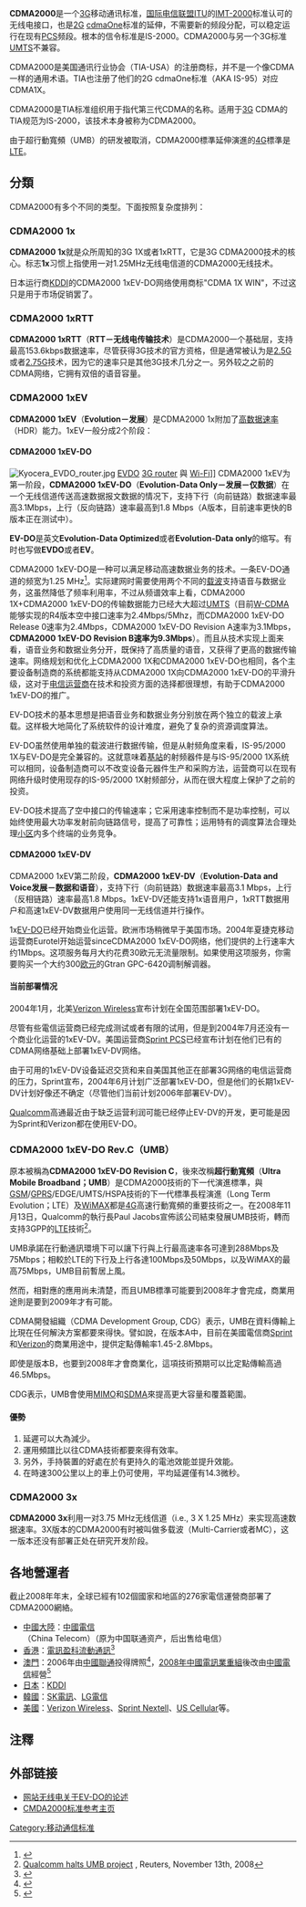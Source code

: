 {{noteTA
|G1=Communication
|1=zh-cn:超移动宽带;zh-tw:超行動寬頻
}}
'''CDMA2000'''是一个[[3G|3G]]移动通讯标准，[[国际电信联盟|国际电信联盟]][[ITU|ITU]]的[[IMT-2000|IMT-2000]]标准认可的无线电接口，也是[[2G|2G]] [[cdmaOne|cdmaOne]]标准的延伸，不需要新的频段分配，可以稳定运行在现有[[PCS|PCS]]频段。根本的信令标准是IS-2000。CDMA2000与另一个3G标准[[UMTS|UMTS]]不兼容。

CDMA2000是美国通讯行业协会（TIA-USA）的注册商标，并不是一个像CDMA一样的通用术语。TIA也注册了他们的2G cdmaOne标准（AKA IS-95）对应CDMA1X。

CDMA2000是TIA标准组织用于指代第三代CDMA的名称。适用于[[3G|3G]] CDMA的TIA规范为IS-2000，该技术本身被称为CDMA2000。

由于超行動寬頻（UMB）的研发被取消，CDMA2000標準延伸演進的[[4G|4G]]標準是[[3GPP長期演進技術|LTE]]。

== 分類 ==
CDMA2000有多个不同的类型。下面按照复杂度排列：
=== CDMA2000 1x ===
'''CDMA2000 1x'''就是众所周知的3G 1X或者1xRTT，它是3G CDMA2000技术的核心。标志'''1x'''习惯上指使用一对1.25MHz无线电信道的CDMA2000无线技术。

日本运行商[[KDDI|KDDI]]的CDMA2000 1xEV-DO网络使用商标"CDMA 1X WIN"，不过这只是用于市场促销罢了。

=== CDMA2000 1xRTT ===

'''CDMA2000 1xRTT'''（'''RTT－无线电传输技术'''）是CDMA2000一个基础层，支持最高153.6kbps数据速率，尽管获得3G技术的官方资格，但是通常被认为是[[2.5G|2.5G]]或者[[2.75G|2.75G]]技术，因为它的速率只是其他3G技术几分之一。另外较之之前的CDMA网络，它拥有双倍的语音容量。

=== CDMA2000 1xEV ===
'''CDMA2000 1xEV'''（'''Evolution－发展'''）是CDMA2000 1x附加了[[高数据速率|高数据速率]]（HDR）能力。1xEV一般分成2个阶段：

==== CDMA2000 1xEV-DO ====
[[File:Kyocera_EVDO_router.jpg|thumb]] [[EVDO|EVDO]] [[3G_router|3G router]] 與 [[Wi-Fi|Wi-Fi]]]]
CDMA2000 1xEV为第一阶段，'''CDMA2000 1xEV-DO'''（'''Evolution-Data Only－发展－仅数据'''）在一个无线信道传送高速数据报文数据的情况下，支持下行（向前链路）数据速率最高3.1Mbps，上行（反向链路）速率最高到1.8 Mbps（A版本，目前速率更快的B版本正在测试中）。

'''EV-DO'''是英文'''Evolution-Data Optimized'''或者'''Evolution-Data only'''的缩写。有时也写做'''EVDO'''或者'''EV'''。

CDMA2000 1xEV-DO是一种可以满足移动高速数据业务的技术。一条EV-DO通道的频宽为1.25 MHz<ref name="CDG">{{cite web |url=http://www.cdg.org/technology/3g_1xEV-DO.asp |title=3G - CDMA2000 1xEV-DO Technologies |accessdate=2008-01-18 |publisher=CDMA development Group |deadurl=yes |archiveurl=https://web.archive.org/web/20071220233907/http://www.cdg.org/technology/3g_1xEV-DO.asp |archivedate=2007-12-20 }}</ref>。实际建网时需要使用两个不同的[[载波|载波]]支持语音与数据业务，这虽然降低了频率利用率，不过从频谱效率上看，CDMA2000 1X+CDMA2000 1xEV-DO的传输数据能力已经大大超过[[UMTS|UMTS]]（目前[[W-CDMA|W-CDMA]]能够实现的R4版本空中接口速率为2.4Mbps/5Mhz，而CDMA2000 1xEV-DO Release 0速率为2.4Mbps，CDMA2000 1xEV-DO Revision A速率为3.1Mbps，'''CDMA2000 1xEV-DO Revision B速率为9.3Mbps'''）。而且从技术实现上面来看，语音业务和数据业务分开，既保持了高质量的语音，又获得了更高的数据传输速率。网络规划和优化上CDMA2000 1X和CDMA2000 1xEV-DO也相同，各个主要设备制造商的系统都能支持从CDMA2000 1X向CDMA2000 1xEV-DO的平滑升级，这对于[[电信运营商|电信运营商]]在技术和投资方面的选择都很理想，有助于CDMA2000 1xEV-DO的推广。

EV-DO技术的基本思想是把语音业务和数据业务分别放在两个独立的载波上承载。这样极大地简化了系统软件的设计难度，避免了复杂的资源调度算法。

EV-DO虽然使用单独的载波进行数据传输，但是从射频角度来看，IS-95/2000 1X与EV-DO是完全兼容的。这就意味着[[基站|基站]]的射频器件是与IS-95/2000 1X系统可以相同，设备制造商可以不改变设备元器件生产和采购方法，运营商可以在现有网络升级时使用现存的IS-95/2000 1X射频部分，从而在很大程度上保护了之前的投资。

EV-DO技术提高了空中接口的传输速率；它采用速率控制而不是功率控制，可以始终使用最大功率发射前向链路信号，提高了可靠性；运用特有的调度算法合理处理[[蜂窝网络|小区]]内多个终端的业务竞争。

====CDMA2000 1xEV-DV====
CDMA2000 1xEV第二阶段，'''CDMA2000 1xEV-DV'''（'''Evolution-Data and Voice发展－数据和语音'''），支持下行（向前链路）数据速率最高3.1 Mbps，上行（反相链路）速率最高1.8 Mbps。1xEV-DV还能支持1x语音用户，1xRTT数据用户和高速1xEV-DV数据用户使用同一无线信道并行操作。

1x[[EV-DO|EV-DO]]已经开始商业化运营。欧洲市场稍微早于美国市场。2004年夏捷克移动运营商Eurotel开始运营sinceCDMA2000 1xEV-DO网络，他们提供的上行速率大约1Mbps。这项服务每月大约花费30欧元无流量限制。如果使用这项服务，你需要购买一个大约300[[欧元|欧元]]的Gtran GPC-6420调制解调器。

==== 当前部署情况 ====
2004年1月，北美[[Verizon_Wireless|Verizon Wireless]]宣布计划在全国范围部署1xEV-DO。

尽管有些電信运营商已经完成测试或者有限的试用，但是到2004年7月还没有一个商业化运营的1xEV-DV。美国运营商[[Sprint_PCS|Sprint PCS]]已经宣布计划在他们已有的CDMA网络基础上部署1xEV-DV网络。

由于可用的1xEV-DV设备延迟交货和来自美国其他正在部署3G网络的电信运营商的压力，Sprint宣布，2004年6月计划广泛部署1xEV-DO，但是他们的长期1xEV-DV计划好像还不确定（尽管他们当前计划2006年部署EV-DV）。

[[Qualcomm|Qualcomm]]高通最近由于缺乏运营利润可能已经停止EV-DV的开发，更可能是因为Sprint和Verizon都在使用EV-DO。

=== CDMA2000 1xEV-DO Rev.C（UMB） ===
原本被稱為'''CDMA2000 1xEV-DO Revision C'''，後來改稱'''超行動寬頻'''（'''Ultra Mobile Broadband；UMB'''）是CDMA2000技術的下一代演進標準，與[[GSM|GSM]]/[[GPRS|GPRS]]/EDGE/UMTS/HSPA技術的下一代標準長程演進（Long Term Evolution；LTE）及[[WiMAX|WiMAX]]都是[[4G|4G]]高速行動寬頻的重要技術之一。在2008年11月13日，Qualcomm的執行長Paul Jacobs宣佈該公司結束發展UMB技術，轉而支持3GPP的[[3GPP長期演進技術|LTE]]技術<ref>[http://www.reuters.com/article/marketsNews/idUSN1335969420081113?rpc=401& Qualcomm halts UMB project] {{WebCite|url=https://www.webcitation.org/6Het8y9Xv?url=http://www.reuters.com/article/2008/11/13/qualcomm-umb-idUSN1335969420081113?rpc=401 |date=20130626071011 |dateformat=iso }}, Reuters, November 13th, 2008</ref>。

UMB承諾在行動通訊環境下可以讓下行與上行最高速率各可達到288Mbps及75Mbps；相較於LTE的下行及上行各達100Mbps及50Mbps，以及WiMAX的最高75Mbps，UMB目前暫居上風。

然而，相對應的應用尚未清楚，而且UMB標準可能要到2008年才會完成，商業用途則是要到2009年才有可能。

CDMA開發組織（CDMA Development Group, CDG）表示，UMB在資料傳輸上比現在任何解決方案都要來得快。譬如說，在版本A中，目前在美國電信商[[Sprint|Sprint]]和[[Verizon|Verizon]]的商業用途中，提供定點傳輸率1.45-2.8Mbps。

即使是版本B，也要到2008年才會商業化，這項技術預期可以比定點傳輸高過46.5Mbps。

CDG表示，UMB會使用[[MIMO|MIMO]]和[[SDMA|SDMA]]來提高更大容量和覆蓋範圍。

==== 優勢 ====
# 延遲可以大為減少。
# 運用頻譜比以往CDMA技術都要來得有效率。
# 另外，手持裝置的好處在於有更持久的電池效能並提升效能。 
# 在時速300公里以上的車上仍可使用，平均延遲僅有14.3微秒。

=== CDMA2000 3x ===

'''CDMA2000 3x'''利用一对3.75 MHz无线信道（i.e., 3 X 1.25 MHz）来实现高速数据速率。3X版本的CDMA2000有时被叫做多载波（Multi-Carrier或者MC），这一版本还没有部署正处在研究开发阶段。

== 各地營運者 ==
截止2008年年末，全球已經有102個國家和地區的276家電信運營商部署了CDMA2000網絡。
*[[中國大陸|中國大陸]]：[[中國電信|中國電信]]（China Telecom）（原为中国联通资产，后出售给电信）
*[[香港|香港]]：[[電訊盈科流動通訊|電訊盈科流動通訊]]<ref>{{cite web |url=http://www.pccwmobile.com/portal/common/multi_section.jsp?fldr_id=9629&lang=ch |title=存档副本 |accessdate=2009-07-04 |deadurl=yes |archiveurl=https://web.archive.org/web/20090129211244/http://www.pccwmobile.com/portal/common/multi_section.jsp?fldr_id=9629&lang=ch |archivedate=2009-01-29 }}</ref>
*[[澳門|澳門]]：2006年由[[中國聯通|中國聯通]]投得牌照<ref>{{Cite web |url=http://www.chinaunicom.com.hk/tc/press/press_release/news.html?id=30 |title=存档副本 |accessdate=2009-07-04 |archive-date=2010-12-24 |archive-url=https://web.archive.org/web/20101224014558/http://www.chinaunicom.com.hk/tc/press/press_release/news.html?id=30 |dead-url=no }}</ref>，[[2008年中國電訊業重組|2008年中國電訊業重組]]後改由[[中國電信|中國電信]]經營<ref>{{cite web |url=http://www.chinatelecom.com.mo/amtelecom/borads/080604/index.jsp |title=存档副本 |accessdate=2009-07-05 |deadurl=yes |archiveurl=https://web.archive.org/web/20090423074958/http://www.chinatelecom.com.mo/amtelecom/borads/080604/index.jsp |archivedate=2009-04-23 }}</ref>	
*[[日本|日本]]：[[KDDI|KDDI]]	
*[[韓國|韓國]]：[[SK電訊|SK電訊]]、[[LG_U+|LG電信]]
*[[美國|美國]]：[[Verizon_Wireless|Verizon Wireless]]、[[Sprint_Nextell|Sprint Nextell]]、[[US_Cellular|US Cellular]]等。

== 注釋 ==
{{Reflist}}

== 外部链接 ==
*[https://web.archive.org/web/20050324013622/http://www.radio-electronics.com/info/cellulartelecomms/evdo/ev-do.php 网站无线电关于EV-DO的论述]
*[http://www.3gpp2.org CMDA2000标准参考主页]{{Wayback|url=http://www.3gpp2.org/ |date=20040123013738 }}

{{Mobile telecommunications standards}}

[[Category:移动通信标准|Category:移动通信标准]]